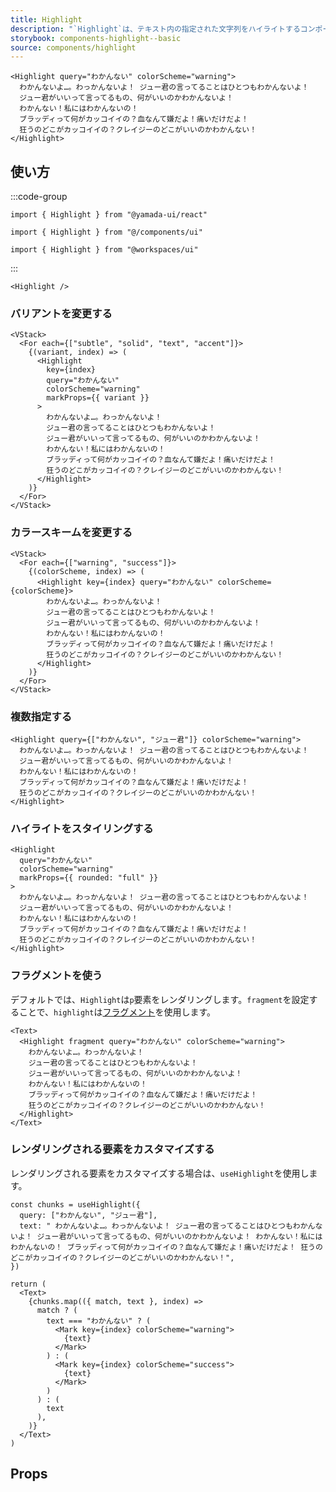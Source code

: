 ```yaml
---
title: Highlight
description: "`Highlight`は、テキスト内の指定された文字列をハイライトするコンポーネントです。デフォルトでは、`p`要素をレンダリングします。"
storybook: components-highlight--basic
source: components/highlight
---
```


```tsx preview
<Highlight query="わかんない" colorScheme="warning">
  わかんないよ…。わっかんないよ！ ジュー君の言ってることはひとつもわかんないよ！
  ジュー君がいいって言ってるもの、何がいいのかわかんないよ！
  わかんない！私にはわかんないの！
  ブラッディって何がカッコイイの？血なんて嫌だよ！痛いだけだよ！
  狂うのどこがカッコイイの？クレイジーのどこがいいのかわかんない！
</Highlight>
```

## 使い方

:::code-group

```tsx [package]
import { Highlight } from "@yamada-ui/react"
```

```tsx [alias]
import { Highlight } from "@/components/ui"
```

```tsx [monorepo]
import { Highlight } from "@workspaces/ui"
```

:::

```tsx
<Highlight />
```

### バリアントを変更する

```tsx preview
<VStack>
  <For each={["subtle", "solid", "text", "accent"]}>
    {(variant, index) => (
      <Highlight
        key={index}
        query="わかんない"
        colorScheme="warning"
        markProps={{ variant }}
      >
        わかんないよ…。わっかんないよ！
        ジュー君の言ってることはひとつもわかんないよ！
        ジュー君がいいって言ってるもの、何がいいのかわかんないよ！
        わかんない！私にはわかんないの！
        ブラッディって何がカッコイイの？血なんて嫌だよ！痛いだけだよ！
        狂うのどこがカッコイイの？クレイジーのどこがいいのかわかんない！
      </Highlight>
    )}
  </For>
</VStack>
```

### カラースキームを変更する

```tsx preview
<VStack>
  <For each={["warning", "success"]}>
    {(colorScheme, index) => (
      <Highlight key={index} query="わかんない" colorScheme={colorScheme}>
        わかんないよ…。わっかんないよ！
        ジュー君の言ってることはひとつもわかんないよ！
        ジュー君がいいって言ってるもの、何がいいのかわかんないよ！
        わかんない！私にはわかんないの！
        ブラッディって何がカッコイイの？血なんて嫌だよ！痛いだけだよ！
        狂うのどこがカッコイイの？クレイジーのどこがいいのかわかんない！
      </Highlight>
    )}
  </For>
</VStack>
```

### 複数指定する

```tsx preview
<Highlight query={["わかんない", "ジュー君"]} colorScheme="warning">
  わかんないよ…。わっかんないよ！ ジュー君の言ってることはひとつもわかんないよ！
  ジュー君がいいって言ってるもの、何がいいのかわかんないよ！
  わかんない！私にはわかんないの！
  ブラッディって何がカッコイイの？血なんて嫌だよ！痛いだけだよ！
  狂うのどこがカッコイイの？クレイジーのどこがいいのかわかんない！
</Highlight>
```

### ハイライトをスタイリングする

```tsx preview
<Highlight
  query="わかんない"
  colorScheme="warning"
  markProps={{ rounded: "full" }}
>
  わかんないよ…。わっかんないよ！ ジュー君の言ってることはひとつもわかんないよ！
  ジュー君がいいって言ってるもの、何がいいのかわかんないよ！
  わかんない！私にはわかんないの！
  ブラッディって何がカッコイイの？血なんて嫌だよ！痛いだけだよ！
  狂うのどこがカッコイイの？クレイジーのどこがいいのかわかんない！
</Highlight>
```

### フラグメントを使う

デフォルトでは、`Highlight`は`p`要素をレンダリングします。`fragment`を設定することで、`highlight`は[フラグメント](https://react.dev/reference/react/Fragment)を使用します。

```tsx preview
<Text>
  <Highlight fragment query="わかんない" colorScheme="warning">
    わかんないよ…。わっかんないよ！
    ジュー君の言ってることはひとつもわかんないよ！
    ジュー君がいいって言ってるもの、何がいいのかわかんないよ！
    わかんない！私にはわかんないの！
    ブラッディって何がカッコイイの？血なんて嫌だよ！痛いだけだよ！
    狂うのどこがカッコイイの？クレイジーのどこがいいのかわかんない！
  </Highlight>
</Text>
```

### レンダリングされる要素をカスタマイズする

レンダリングされる要素をカスタマイズする場合は、`useHighlight`を使用します。

```tsx preview functional client
const chunks = useHighlight({
  query: ["わかんない", "ジュー君"],
  text: " わかんないよ…。わっかんないよ！ ジュー君の言ってることはひとつもわかんないよ！ ジュー君がいいって言ってるもの、何がいいのかわかんないよ！ わかんない！私にはわかんないの！ ブラッディって何がカッコイイの？血なんて嫌だよ！痛いだけだよ！ 狂うのどこがカッコイイの？クレイジーのどこがいいのかわかんない！",
})

return (
  <Text>
    {chunks.map(({ match, text }, index) =>
      match ? (
        text === "わかんない" ? (
          <Mark key={index} colorScheme="warning">
            {text}
          </Mark>
        ) : (
          <Mark key={index} colorScheme="success">
            {text}
          </Mark>
        )
      ) : (
        text
      ),
    )}
  </Text>
)
```

## Props

<PropsTable name="highlight" />
